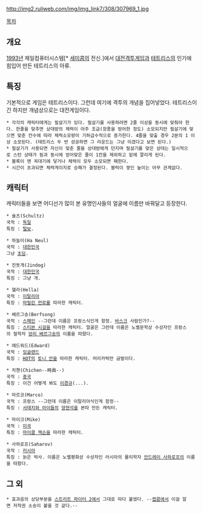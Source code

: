 http://img2.ruliweb.com/img/img_link7/308/307969_1.jpg

[[목차]]

== 개요 ==
[[1993년]] 제일컴퓨터시스템[* [[세미콤]]의 전신.]에서 [[대전격투게임]]과 [[테트리스]]의 인기에 힘입어 만든 테트리스의 아류. 
 
== 특징 == 
기본적으로 게임은 테트리스이다. 그런데 여기에 격투의 개념을 집어넣었다. 테트리스이긴 하지만 개념상으로는 대전게임이다. 

 * 각각의 캐릭터에게는 필살기가 있다. 필살기를 사용하려면 2줄 이상을 동시에 맞춰야 한다. 한줄을 맞추면 상대방의 체력이 아주 조금(장풍을 방어한 정도) 소모되지만 필살기에 맞으면 맞춘 칸수에 따라 체력소모량이 기하급수적으로 증가한다. 4줄을 맞출 경우 2분의 1 이상 소모된다. (테트리스 두 번 성공하면 그 라운드는 그냥 이겼다고 보면 된다.)
 * 필살기가 사용되면 자신이 맞춘 줄을 상대방에게 던지며 필살기를 맞은 상대는 일시적으로 스턴 상태가 됨과 동시에 얻어맞은 줄이 1칸을 제외하고 밑에 깔리게 된다.
 * 블록이 맨 꼭대기에 닿거나 체력이 모두 소모되면 패한다.
 * 시간이 초과되면 체력게이지로 승패가 결정된다. 블럭이 쌓인 높이는 아무 관계없다.
== 캐릭터 ==
캐릭터들을 보면 어디선가 많이 본 유명인사들의 얼굴에 이름만 바꿔달고 등장한다. 
 * 슐츠(Schultz)
 국적 : [[독일]]
 특징 : [[털보]].

 * 하늘이(Ha Neul)
 국적 : [[대한민국]]
 그냥 [[초딩]].

 * 진돗개(Jindog)
 국적 : [[대한민국]]
 특징 : 그냥 개.

 * 헬라(Hella)
 국적 : [[이탈리아]]
 특징 : [[마릴린 먼로]]를 따라한 캐릭터.

 * 베르그송(Berfsong)
 국적 : [[스페인]] --그런데 이름은 프랑스식인게 함정. [[바스크]] 사람인가?--
 특징 : [[스티븐 시걸]]을 따라한 캐릭터. 얼굴은 그런데 이름은 노벨문학상 수상자인 프랑스의 철학자 [[앙리 베르그송]]의 이름을 따왔다.

 * 에드워드(Edward)
 국적 : [[잉글랜드]]
 특징 : [[HOT]]의 [[토니 안]]을 따라한 캐릭터. 머리카락만 금발이다.

 * 치첸(Chichen--時眞--)
 국적 : [[중국]]
 특징 : 이건 어떻게 봐도 [[이경규]](...).

 * 마르코(Marco)
 국적 : 프랑스 --그런데 이름은 이탈리아식인게 함정--
 특징 : [[서태지와 아이들]]의 [[양현석]]을 본따 만든 캐릭터.

 * 마이크(Mike)
 국적 : [[미국]]
 특징 : [[마이클 잭슨]]을 따라한 캐릭터.

 * 사하로프(Saharov)
 국적 : [[러시아]]
 특징 : 늙은 박사. 이름은 노벨평화상 수상자인 러시아의 물리학자 [[안드레이 사하로프]]의 이름을 따왔다.


== 그 외 ==
 * 효과음의 상당부분을 [[스트리트 파이터 2]]에서 그대로 따다 붙였다. --[[캡콤]]에서 이걸 알면 저작권 소송이 붙을 것 같다.--

